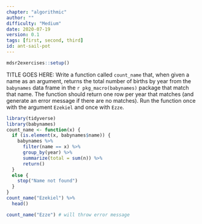 ```yaml
---
chapter: "algorithmic"
author: ""
difficulty: "Medium"
date: 2020-07-19 
version: 0.1
tags: [first, second, third]
id: ant-sail-pot
---
```


```r
mdsr2exercises::setup()
```

TITLE GOES HERE: Write a function called `count_name` that, when given a name as an argument, returns the total number of births by year from the `babynames` data frame in the `r pkg_macro(babynames)` package that match that name.  The function should return one row per year that matches (and generate an error message if there are no matches).
Run the function once with the argument `Ezekiel` and once with `Ezze`.


<!--begin-answer-->
```r
library(tidyverse)
library(babynames)
count_name <- function(x) {
  if (is.element(x, babynames$name)) {
    babynames %>%
      filter(name == x) %>%
      group_by(year) %>%
      summarize(total = sum(n)) %>%
      return()
  }
  else {
    stop("Name not found")
  }
}
count_name("Ezekiel") %>% 
  head()
```

```r
count_name("Ezze") # will throw error message
```

<!--end-answer-->


